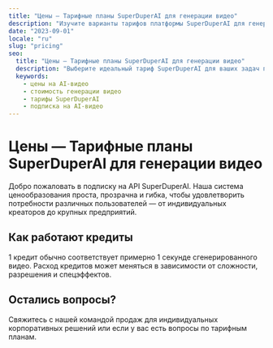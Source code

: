 ```yaml
---
title: "Цены — Тарифные планы SuperDuperAI для генерации видео"
description: "Изучите варианты тарифов платформы SuperDuperAI для генерации видео. Доступные планы для креаторов, маркетологов и компаний любого размера."
date: "2023-09-01"
locale: "ru"
slug: "pricing"
seo:
  title: "Цены — Тарифные планы SuperDuperAI для генерации видео"
  description: "Выберите идеальный тариф SuperDuperAI для ваших задач по созданию видео. Гибкие цены для индивидуальных пользователей, команд и предприятий."
  keywords:
    - цены на AI-видео
    - стоимость генерации видео
    - тарифы SuperDuperAI
    - подписка на AI-видео
---
```


# Цены — Тарифные планы SuperDuperAI для генерации видео

Добро пожаловать в подписку на API SuperDuperAI. Наша система ценообразования проста, прозрачна и гибка, чтобы удовлетворить потребности различных пользователей — от индивидуальных креаторов до крупных предприятий.

<PricingSection />

<VideoShowcase />

## Как работают кредиты

1 кредит обычно соответствует примерно 1 секунде сгенерированного видео. Расход кредитов может меняться в зависимости от сложности, разрешения и спецэффектов.

## Остались вопросы?

Свяжитесь с нашей командой продаж для индивидуальных корпоративных решений или если у вас есть вопросы по тарифным планам.
